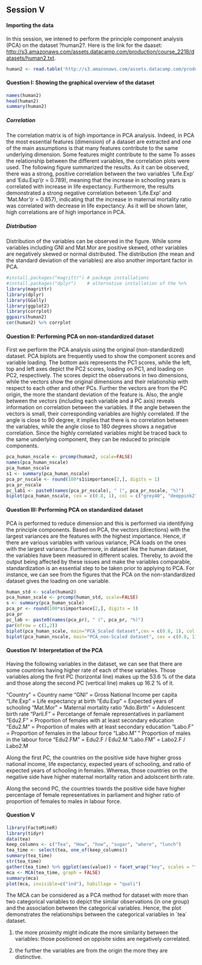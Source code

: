 ## Session V

#### Importing the data

In this session, we intened to perform the principle component analysis (PCA) on the dataset ?human2?. Here is the link for the daaset: <http://s3.amazonaws.com/assets.datacamp.com/production/course_2218/datasets/human2.txt>.


```r
human2 <- read.table('http://s3.amazonaws.com/assets.datacamp.com/production/course_2218/datasets/human2.txt', header=T, sep=",")

```
#### **Question I: Showing the graphical overview of the dataset**
```r
names(human2)
head(human2)
summary(human2)
```
##### *Correlation*

The correlation matrix is of high importance in PCA analysis. Indeed, in PCA the most essential features (dimension) of a dataset are extracted and one of the main assumptions is that many features contribute to the same underlying dimension. Some features might contribute to the same To asses the relationship between the different variables, the correlation plots were used. The following figure summarized the results. As it can be observed, there was a strong, positive correlation between the two variables 'Life.Exp' and 'Edu.Exp'(r = 0.789), meaning that the increase in schooling years is correlated with increase in life expectancy. Furthermore, the results demonstrated a strong negative correlation between 'Life.Exp' and 'Mat.Mor'(r = 0.857), indicating that the increase in maternal mortality ratio was correlated with decrease in life expectancy. As it will be shown later, high correlations are of high importance in PCA. 

##### *Distribution*

Distribution of the variables can be observed in the figure. While some variables including GNI and Mat.Mor are positive skewed, other variables are negatively skewed or normal distributed. The distribution (the mean and the standard deviation of the variables) are also another important factor in PCA. 


```r
#install.packages("magrittr") # package installations 
#install.packages("dplyr")    # alternative installation of the %>%
library(magrittr) 
library(dplyr) 
library(GGally)
library(ggplot2)
library(corrplot)
ggpairs(human2)
cor(human2) %>% corrplot
```

#### **Question II: Performing PCA on non-standardized dataset** 

First we perform the PCA analysis using the original (non-standardized) dataset. PCA biplots are frequently used to show the component scores and variable loading. The bottom axis represents the PC1 scores, while the left, top and left axes depict the PC2 scores, loading on PC1, and loading on PC2, respectively. The scores depict the observations in two dimensions, while the vectors show the original dimensions and their relationship with respect to each other and other PCs. Further the vectors are from the PC origin, the more the standard deviation of the feature is. 
Also, the angle between the vectors (including each variable and a PC axis) reveals information on correlation between the variables. If the angle between the vectors is small, their corresponding variables are highly correlated. If the angle is close to 90 degree, it implies that there is no correlation between the variables, while the angle close to 180 degrees shows a negative correlation. Since the highly correlated variables might be traced back to the same underlying component, they can be reduced to principle components. 
 
```r
pca_human_nscale <- prcomp(human2, scale=FALSE)
names(pca_human_nscale)
pca_human_nscale
s1 <- summary(pca_human_nscale)
pca_pr_nscale <- round(100*s1$importance[2,], digits = 1) 
pca_pr_nscale
pc_lab1 <- paste0(names(pca_pr_nscale), " (", pca_pr_nscale, "%)")
biplot(pca_human_nscale, cex = c(0.8, 1), col = c("grey40", "deeppink2"), xlab = pc_lab1[1], ylab = pc_lab1[2])
```

#### **Question III: Performing PCA on standardized dataset** 

PCA is performed to reduce dimension and this is performed via identifying the principle components. Based on PCA, the vectors (directions) with the largest variances are the features with the highest importance. Hence, if there are various variables with various variance, PCA loads on the ones with the largest variance. Furthermore, in dataset like the human dataset, the variables have been measured in different scales. Thereby, to avoid the output being affected by these issues and make the variables comparable, standardization is an essential step to be taken prior to applying to PCA. For instance, we can see from the figures that the PCA on the non-standardized dataset gives the loading on one variable. 

```r
human_std <- scale(human2)
pca_human_scale <- prcomp(human_std, scale=FALSE)
s <- summary(pca_human_scale)
pca_pr <- round(100*s$importance[2,], digits = 1) 
pca_pr
pc_lab <- paste0(names(pca_pr), " (", pca_pr, "%)")
par(mfrow = c(1,2))
biplot(pca_human_scale, main="PCA_Scaled dataset",cex = c(0.8, 1), col = c("grey40", "deeppink2"), xlab = pc_lab[1], ylab = pc_lab[2])
biplot(pca_human_nscale, main="PCA_non-Scaled dataset", cex = c(0.8, 1), col = c("grey40", "deeppink2"), xlab = pc_lab1[1], ylab = pc_lab1[2])
```

#### **Question IV: Interpretation of the PCA** 

Having the following variables in the dataset, we can see that there are some countries having higher rate of each of these variables. Those variables along the first PC (horizontal line) makes up the 53.6 % of the data and those along the second PC (vertical line) makes up 16.2 % of it. 
 
"Country" = Country name
"GNI" = Gross National Income per capita
"Life.Exp" = Life expectancy at birth
"Edu.Exp" = Expected years of schooling 
"Mat.Mor" = Maternal mortality ratio
"Ado.Birth" = Adolescent birth rate
"Parli.F" = Percetange of female representatives in parliament
"Edu2.F" = Proportion of females with at least secondary education
"Edu2.M" = Proportion of males with at least secondary education
"Labo.F" = Proportion of females in the labour force
"Labo.M" " Proportion of males in the labour force
"Edu2.FM" = Edu2.F / Edu2.M
"Labo.FM" = Labo2.F / Labo2.M

Along the first PC, the countries on the positive side have higher gross national income, life expectancy, expected years of schooling, and ratio of expected years of schooling in females. Whereas, those countries on the negative side have higher maternal mortality ration and adolscent birth rate.

Along the second PC, the countries towrds the positive side have higher percentage of female representatives in parliament and higher ratio of proportion of females to males in labour force. 

#### **Question V** 

```r
library(FactoMineR)
library(tidyr)
data(tea)
keep_columns <- c("Tea", "How", "how", "sugar", "where", "lunch")
tea_time <- select(tea, one_of(keep_columns))
summary(tea_time)
str(tea_time)
gather(tea_time) %>% ggplot(aes(value)) + facet_wrap("key", scales = "free") + geom_bar() + theme(axis.text.x = element_text(angle = 45, hjust = 1, size = 8))
mca <- MCA(tea_time, graph = FALSE)
summary(mca)
plot(mca, invisible=c("ind"), habillage = "quali")
```
The MCA can be considered as a PCA method for dataset with more than two categorical variables to depict the similar observations (in one group) and the association between the categorical variables. Hence, the plot demonstrates the relationships between the categorical variables in ´tea´ dataset. 

1) the more proximity might indicate the more similarity between the variables: those positioned on oppisite sides are negatively correlated. 

2) the further the variables are from the origin the more they are distinctive.
